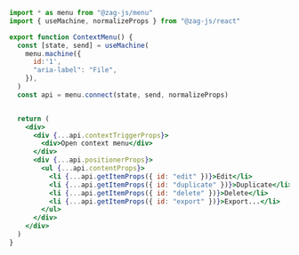 ```jsx
import * as menu from "@zag-js/menu"
import { useMachine, normalizeProps } from "@zag-js/react"

export function ContextMenu() {
  const [state, send] = useMachine(
    menu.machine({
      id:'1',
      "aria-label": "File",
    }),
  )
  const api = menu.connect(state, send, normalizeProps)


  return (
    <div>
      <div {...api.contextTriggerProps}>
        <div>Open context menu</div>
      </div>
      <div {...api.positionerProps}>
        <ul {...api.contentProps}>
          <li {...api.getItemProps({ id: "edit" })}>Edit</li>
          <li {...api.getItemProps({ id: "duplicate" })}>Duplicate</li>
          <li {...api.getItemProps({ id: "delete" })}>Delete</li>
          <li {...api.getItemProps({ id: "export" })}>Export...</li>
        </ul>
      </div>
    </div>
  )
}
```
